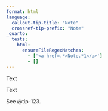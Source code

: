 ```yaml
---
format: html
language:
  callout-tip-title: "Note"
  crossref-tip-prefix: "Note"
_quarto:
  tests:
    html:
      ensureFileRegexMatches:
        - ['<a href=.*>Note.*1</a>']
        - []
---
```


::: {#tip-123 .callout-tip}

Text

:::

::: {.callout-tip}

Text

:::

See @tip-123.